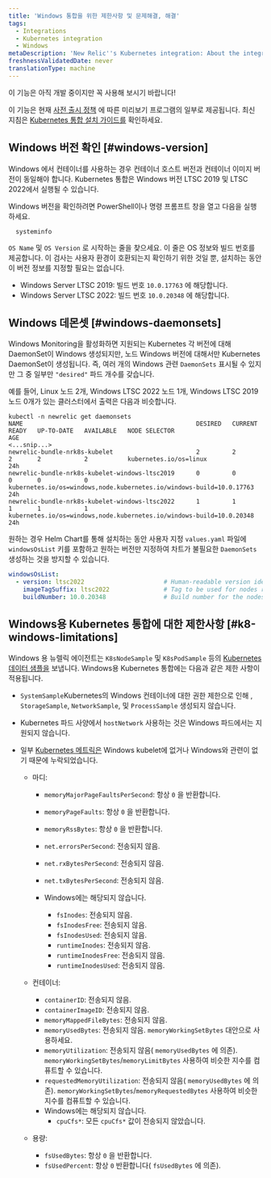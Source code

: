 ```yaml
---
title: 'Windows 통합을 위한 제한사항 및 문제해결, 해결'
tags:
  - Integrations
  - Kubernetes integration
  - Windows
metaDescription: 'New Relic''s Kubernetes integration: About the integration on Windows-based nodes'
freshnessValidatedDate: never
translationType: machine
---
```


<Callout title="시사">
  이 기능은 아직 개발 중이지만 꼭 사용해 보시기 바랍니다!

  이 기능은 현재 [사전 출시 정책](/docs/licenses/license-information/referenced-policies/new-relic-pre-release-policy) 에 따른 미리보기 프로그램의 일부로 제공됩니다. 최신 지침은 [Kubernetes 통합 설치 가이드를](/install/kubernetes) 확인하세요.
</Callout>

## Windows 버전 확인 [#windows-version]

<Callout variant="important">
  Windows 에서 컨테이너를 사용하는 경우 컨테이너 호스트 버전과 컨테이너 이미지 버전이 동일해야 합니다. Kubernetes 통합은 Windows 버전 LTSC 2019 및 LTSC 2022에서 실행될 수 있습니다.
</Callout>

Windows 버전을 확인하려면 PowerShell이나 명령 프롬프트 창을 열고 다음을 실행하세요.

```shell
  systeminfo
```

`OS Name` 및 `OS Version` 로 시작하는 줄을 찾으세요. 이 줄은 OS 정보와 빌드 번호를 제공합니다. 이 검사는 사용자 환경이 호환되는지 확인하기 위한 것일 뿐, 설치하는 동안 이 버전 정보를 지정할 필요는 없습니다.

* Windows Server LTSC 2019: 빌드 번호 `10.0.17763` 에 해당합니다.
* Windows Server LTSC 2022: 빌드 번호 `10.0.20348` 에 해당합니다.

## Windows 데몬셋 [#windows-daemonsets]

Windows Monitoring을 활성화하면 지원되는 Kubernetes 각 버전에 대해 DaemonSet이 Windows 생성되지만, 노드 Windows 버전에 대해서만 Kubernetes DaemonSet이 생성됩니다. 즉, 여러 개의 Windows 관련 `DaemonSets` 표시될 수 있지만 그 중 일부만 `"desired"` 파드 개수를 갖습니다.

예를 들어, Linux 노드 2개, Windows LTSC 2022 노드 1개, Windows LTSC 2019 노드 0개가 있는 클러스터에서 출력은 다음과 비슷합니다.

```shell
kubectl -n newrelic get daemonsets
NAME                                                DESIRED   CURRENT   READY   UP-TO-DATE   AVAILABLE   NODE SELECTOR                                                          AGE
<...snip...>
newrelic-bundle-nrk8s-kubelet                       2         2         2       2            2           kubernetes.io/os=linux                                                 24h
newrelic-bundle-nrk8s-kubelet-windows-ltsc2019      0         0         0       0            0           kubernetes.io/os=windows,node.kubernetes.io/windows-build=10.0.17763   24h
newrelic-bundle-nrk8s-kubelet-windows-ltsc2022      1         1         1       1            1           kubernetes.io/os=windows,node.kubernetes.io/windows-build=10.0.20348   24h
```

원하는 경우 Helm Chart를 통해 설치하는 동안 사용자 지정 `values.yaml` 파일에 `windowsOsList` 키를 포함하고 원하는 버전만 지정하여 차트가 불필요한 `DaemonSets` 생성하는 것을 방지할 수 있습니다.

```yaml
windowsOsList:
  - version: ltsc2022                      # Human-readable version identifier
    imageTagSuffix: ltsc2022               # Tag to be used for nodes running the windows version above
    buildNumber: 10.0.20348                # Build number for the nodes running the version above. Used as a selector.
```

## Windows용 Kubernetes 통합에 대한 제한사항 [#k8-windows-limitations]

Windows 용 뉴렐릭 에이전트는 `K8sNodeSample` 및 `K8sPodSample` 등의 [Kubernetes 데이터 샘플을](/docs/kubernetes-pixie/kubernetes-integration/understand-use-data/find-use-your-kubernetes-data/#event-types) 보냅니다. Windows용 Kubernetes 통합에는 다음과 같은 제한 사항이 적용됩니다.

* `SystemSample`Kubernetes의 Windows 컨테이너에 대한 권한 제한으로 인해 , `StorageSample`, `NetworkSample`, 및 `ProcessSample` 생성되지 않습니다.

* Kubernetes 파드 사양에서 `hostNetwork` 사용하는 것은 Windows 파드에서는 지원되지 않습니다.

* 일부 [Kubernetes 메트릭은](/docs/integrations/kubernetes-integration/understand-use-data/understand-use-data#metrics) Windows kubelet에 없거나 Windows와 관련이 없기 때문에 누락되었습니다.

  * 마디:

    * `memoryMajorPageFaultsPerSecond`: 항상 `0` 을 반환합니다.

    * `memoryPageFaults`: 항상 `0` 을 반환합니다.

    * `memoryRssBytes`: 항상 `0` 을 반환합니다.

    * `net.errorsPerSecond`: 전송되지 않음.

    * `net.rxBytesPerSecond`: 전송되지 않음.

    * `net.txBytesPerSecond`: 전송되지 않음.

    * Windows에는 해당되지 않습니다.

      * `fsInodes`: 전송되지 않음.
      * `fsInodesFree`: 전송되지 않음.
      * `fsInodesUsed`: 전송되지 않음.
      * `runtimeInodes`: 전송되지 않음.
      * `runtimeInodesFree`: 전송되지 않음.
      * `runtimeInodesUsed`: 전송되지 않음.

  * 컨테이너:

    * `containerID`: 전송되지 않음.
    * `containerImageID`: 전송되지 않음.
    * `memoryMappedFileBytes`: 전송되지 않음.
    * `memoryUsedBytes`: 전송되지 않음. `memoryWorkingSetBytes` 대안으로 사용하세요.
    * `memoryUtilization`: 전송되지 않음( `memoryUsedBytes` 에 의존). `memoryWorkingSetBytes`/`memoryLimitBytes` 사용하여 비슷한 지수를 컴퓨트할 수 있습니다.
    * `requestedMemoryUtilization`: 전송되지 않음( `memoryUsedBytes` 에 의존). `memoryWorkingSetBytes`/`memoryRequestedBytes` 사용하여 비슷한 지수를 컴퓨트할 수 있습니다.
    * Windows에는 해당되지 않습니다.
      * `cpuCfs*`: 모든 `cpuCfs*` 값이 전송되지 않았습니다.

  * 용량:

    * `fsUsedBytes`: 항상 `0` 을 반환합니다.
    * `fsUsedPercent`: 항상 `0` 반환합니다( `fsUsedBytes` 에 의존).